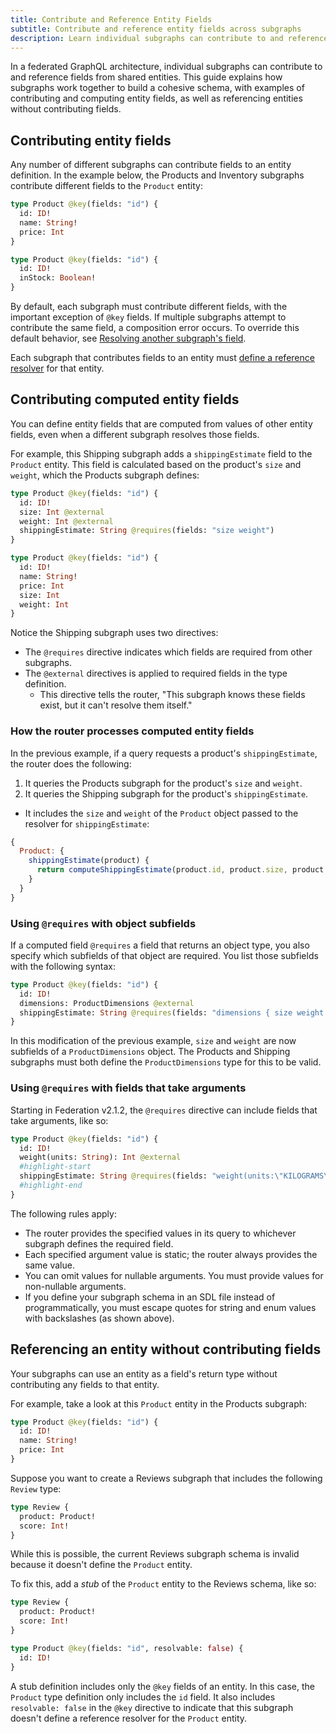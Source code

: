 ```yaml
---
title: Contribute and Reference Entity Fields
subtitle: Contribute and reference entity fields across subgraphs
description: Learn individual subgraphs can contribute to and reference entity fields in a federated GraphQL architecture using the @required and @external directives.
---
```


In a federated GraphQL architecture, individual subgraphs can contribute to and reference fields from shared entities.
This guide explains how subgraphs work together to build a cohesive schema, with examples of contributing and computing entity fields, as well as referencing entities without contributing fields.

## Contributing entity fields

Any number of different subgraphs can contribute fields to an entity definition.
In the example below, the Products and Inventory subgraphs contribute different fields to the `Product` entity:

<CodeColumns>

```graphql title="Products subgraph"
type Product @key(fields: "id") {
  id: ID!
  name: String!
  price: Int
}
```

```graphql title="Inventory subgraph"
type Product @key(fields: "id") {
  id: ID!
  inStock: Boolean!
}
```

</CodeColumns>

By default, each subgraph must contribute different fields, with the important exception of `@key` fields.
If multiple subgraphs attempt to contribute the same field, a composition error occurs.
To override this default behavior, see [Resolving another subgraph's field](/graphos/schema-development/federated-schemas/entities/resolve-another-subgraphs-fields).

Each subgraph that contributes fields to an entity must [define a reference resolver](/graphos/get-started/guides/federate-schemas/#2-define-a-reference-resolver) for that entity.

## Contributing computed entity fields

You can define entity fields that are computed from values of other entity fields, even when a different subgraph resolves those fields.

For example, this Shipping subgraph adds a `shippingEstimate` field to the `Product` entity.
This field is calculated based on the product's `size` and `weight`, which the Products subgraph defines:

```graphql {3-5} title="Shipping subgraph"
type Product @key(fields: "id") {
  id: ID!
  size: Int @external
  weight: Int @external
  shippingEstimate: String @requires(fields: "size weight")
}
```

```graphql title="Products subgraph"
type Product @key(fields: "id") {
  id: ID!
  name: String!
  price: Int
  size: Int
  weight: Int
}
```


Notice the Shipping subgraph uses two directives:

- The `@requires` directive indicates which fields are required from other subgraphs.
- The `@external` directives is applied to required fields in the type definition.
  - This directive tells the router, "This subgraph knows these fields exist, but it can't resolve them itself."

### How the router processes computed entity fields

In the previous example, if a query requests a product's `shippingEstimate`, the router does the following:

1. It queries the Products subgraph for the product's `size` and `weight`.
2. It queries the Shipping subgraph for the product's `shippingEstimate`.
  - It includes the `size` and `weight` of the `Product` object passed to the resolver for `shippingEstimate`:

  ```js {4} title="resolvers.js"
  {
    Product: {
      shippingEstimate(product) {
        return computeShippingEstimate(product.id, product.size, product.weight);
      }
    }
  }
  ```

### Using `@requires` with object subfields

If a computed field `@requires` a field that returns an object type, you also specify which subfields of that object are required.
You list those subfields with the following syntax:

```graphql {3-4} title="Shipping subgraph"
type Product @key(fields: "id") {
  id: ID!
  dimensions: ProductDimensions @external
  shippingEstimate: String @requires(fields: "dimensions { size weight }")
}
```

In this modification of the previous example, `size` and `weight` are now subfields of a `ProductDimensions` object.
The Products and Shipping subgraphs must both define the `ProductDimensions` type for this to be valid.

<MinVersion version="2.1.2">

### Using `@requires` with fields that take arguments

</MinVersion>

Starting in Federation v2.1.2, the `@requires` directive can include fields that take arguments, like so:

```graphql title="Shipping subgraph"
type Product @key(fields: "id") {
  id: ID!
  weight(units: String): Int @external
  #highlight-start
  shippingEstimate: String @requires(fields: "weight(units:\"KILOGRAMS\")")
  #highlight-end
}
```

The following rules apply:

- The router provides the specified values in its query to whichever subgraph defines the required field.
- Each specified argument value is static; the router always provides the same value.
- You can omit values for nullable arguments. You must provide values for non-nullable arguments.
- If you define your subgraph schema in an SDL file instead of programmatically, you must escape quotes for string and enum values with backslashes (as shown above).

## Referencing an entity without contributing fields

Your subgraphs can use an entity as a field's return type without contributing any fields to that entity.

For example, take a look at this `Product` entity in the Products subgraph:

```graphql title="Products subgraph"
type Product @key(fields: "id") {
  id: ID!
  name: String!
  price: Int
}
```

Suppose you want to create a Reviews subgraph that includes the following `Review` type:

```graphql {2} title="Reviews subgraph"
type Review {
  product: Product!
  score: Int!
}
```

While this is possible, the current Reviews subgraph schema is invalid because it doesn't define the `Product` entity.

To fix this, add a _stub_ of the `Product` entity to the Reviews schema, like so:

```graphql {6-8} title="Reviews subgraph"
type Review {
  product: Product!
  score: Int!
}

type Product @key(fields: "id", resolvable: false) {
  id: ID!
}
```

A stub definition includes only the `@key` fields of an entity.
In this case, the `Product` type definition only includes the `id` field.
It also includes `resolvable: false` in the `@key` directive to indicate that this subgraph doesn't define a reference resolver for the `Product` entity.
